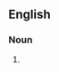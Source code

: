 {{also|wetnurses|wet-nurses}}

==English==

===Noun===
{{head|en|noun form}}

# {{plural of|en|wet nurse}}